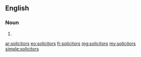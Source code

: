 ==English==

===Noun===
{{head|en|plural}}

# {{plural of|solicitor|lang=en|nocat=1}}

[[ar:solicitors]]
[[eo:solicitors]]
[[fr:solicitors]]
[[mg:solicitors]]
[[my:solicitors]]
[[simple:solicitors]]